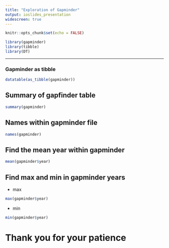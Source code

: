 ```yaml
---
title: "Exploration of Gapminder"
output: ioslides_presentation
widescreen: true
---
```


```r
knitr::opts_chunk$set(echo = FALSE)
```


```r
library(gapminder)
library(tibble)
library(DT)
```

---
### Gapminder as tibble
```r
datatable(as_tibble(gapminder))
```


## Summary of gapfinder table
```r
summary(gapminder)
```

## Names within gapminder file 
```r
names(gapminder)
```
## Find the mean year within gapminder
```r
mean(gapminder$year)
```

## Find max and min in gapminder years
- max
```r
max(gapminder$year)
```
- min
```r
min(gapminder$year)
```

# Thank you for your patience
